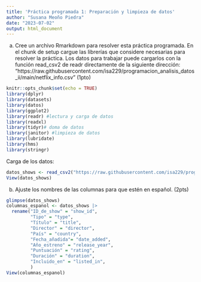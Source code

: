 ```yaml
---
title: 'Práctica programada 1: Preparación y limpieza de datos'
author: "Susana Meoño Piedra"
date: "2023-07-02"
output: html_document
---
```


a. Cree un archivo Rmarkdown para resolver esta práctica programada. En el chunk de setup cargue las librerías que considere necesarias para resolver la práctica. Los datos para trabajar puede cargarlos con la función read_csv2 de readr directamente de la siguiente dirección: “https://raw.githubusercontent.com/isa229/programacion_analisis_datos_ii/main/netflix_info.csv” (1pto)

```r
knitr::opts_chunk$set(echo = TRUE)
library(dplyr)
library(datasets)
library(datos)
library(ggplot2)
library(readr) #lectura y carga de datos
library(readxl)
library(tidyr)# doma de datos
library(janitor) #limpieza de datos
library(lubridate)
library(hms)
library(stringr)
```

Carga de los datos:

```r
datos_shows <- read_csv2("https://raw.githubusercontent.com/isa229/programacion_analisis_datos_ii/main/netflix_info.csv") 
View(datos_shows)

```

b. Ajuste los nombres de las columnas para que estén en español. (2pts)

```r
glimpse(datos_shows)
columnas_espanol <- datos_shows |>
  rename("ID_de_show" = "show_id",
         "Tipo" = "type",
         "Título" = "title",
         "Director" = "director",
         "País" = "country",
         "Fecha_añadida"= "date_added",
         "Año_estreno" = "release_year",
         "Puntuación" = "rating",
         "Duración" = "duration",
         "Incluido_en" = "listed_in",
         )
View(columnas_espanol)
```


